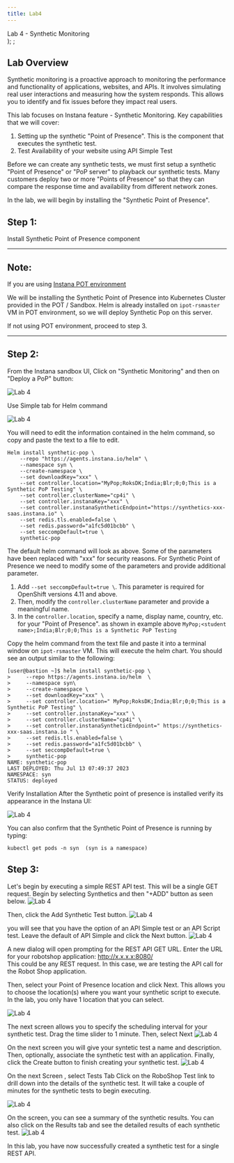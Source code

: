 ---
title: Lab4
---
  <span>
    Lab 4 - Synthetic Monitoring <br />
  </span>
);
;

## Lab Overview

Synthetic monitoring is a proactive approach to monitoring the performance and functionality of applications, websites, and APIs. It involves simulating real user interactions and measuring how the system responds. This allows you to identify and fix issues before they impact real users.

This lab focuses on  Instana feature - Synthetic Monitoring. Key capabilities that we will cover:
1. Setting up the synthetic "Point of Presence". This is the component that executes the synthetic test.
2. Test Availability of your website using API Simple Test 

Before we can create any synthetic tests, we must first setup a synthetic "Point of Presence" or "PoP server" to playback our synthetic tests. Many customers deploy two or more "Points of Presence" so that they can compare the response time and availability from different network zones. 

In the lab, we will begin by installing the "Synthetic Point of Presence". 

## Step 1: 

Install Synthetic Point of Presence component

***********************************************************************************************************
## Note: 
If you are using [Instana POT environment](https://ibm.github.io/aiops-pot/docs/category/instana-pot)

We will be installing the Synthetic Point of Presence into  Kubernetes Cluster provided in the POT / Sandbox.
Helm is already installed on `ipot-rsmaster` VM in POT environment, so we will deploy Synthetic Pop on this server. 

If not using POT environment, proceed to step 3.
***********************************************************************************************************

## Step 2:

From the Instana sandbox UI, Click on "Synthetic Monitoring" and then on "Deploy a PoP" button:

![Lab 4](../Labs/images/14.1.png) 

Use Simple tab for Helm command

![Lab 4](../Labs/images/14.2.png) 

You will need to edit the information contained in the helm command, so copy and paste the text to a file to edit.

```
Helm install synthetic-pop \
	--repo "https://agents.instana.io/helm" \
	--namespace syn \
	--create-namespace \
	--set downloadKey="xxx" \
	--set controller.location="MyPop;RoksDK;India;Blr;0;0;This is a Synthetic PoP Testing" \
	--set controller.clusterName="cp4i" \
    --set controller.instanaKey="xxx" \
	--set controller.instanaSyntheticEndpoint="https://synthetics-xxx-saas.instana.io" \
	--set redis.tls.enabled=false \
	--set redis.password="a1fc5d01bcbb" \
    --set seccompDefault=true \  
	synthetic-pop
```
The default helm command will look as  above. Some of the parameters have been replaced with "xxx" for security reasons.
For Synthetic Point of Presence we need to modify some of the parameters and provide additional parameter. 

1. Add `--set seccompDefault=true \`. This parameter is required for OpenShift versions 4.11 and above.
2. Then, modify the `controller.clusterName` parameter and provide a meaningful name.
3. In the `controller.location`, specify a name, display name, country, etc. for your "Point of Presence". as shown in example above `MyPop;<student name>;India;Blr;0;0;This is a Synthetic PoP Testing`

Copy the helm command from the text file and paste it into a terminal window on `ipot-rsmaster` VM. This will execute the helm chart.
You should see an output similar to the following:

```
[user@bastion ~]$ helm install synthetic-pop \
>     --repo https://agents.instana.io/helm  \
>     --namespace syn\
>     --create-namespace \
>     --set downloadKey="xxx" \
>     --set controller.location=" MyPop;RoksDK;India;Blr;0;0;This is a Synthetic PoP Testing" \
>     --set controller.instanaKey="xxx" \
>     --set controller.clusterName="cp4i" \
>     --set controller.instanaSyntheticEndpoint=" https://synthetics-xxx-saas.instana.io " \
>     --set redis.tls.enabled=false \
>     --set redis.password="a1fc5d01bcbb" \
>     --set seccompDefault=true \
>     synthetic-pop
NAME: synthetic-pop
LAST DEPLOYED: Thu Jul 13 07:49:37 2023
NAMESPACE: syn
STATUS: deployed
```

Verify Installation 
After the Synthetic point of presence is installed verify its appearance in the Instana UI:

![Lab 4](../Labs/images/14.3.png) 

You can also confirm that the Synthetic Point of Presence is running by typing:

```
kubectl get pods -n syn  (syn is a namespace) 
```

## Step 3: 
 
Let's begin by executing a simple REST API test. This will be a single GET request.
Begin by selecting Synthetics and then "+ADD" button as seen below.
![Lab 4](../Labs/images/14.4.png) 

Then, click the Add Synthetic Test button.
![Lab 4](../Labs/images/14.5.png) 

you will see that you have the option of an API Simple test or an API Script test. Leave the default of API Simple and click the Next button.
![Lab 4](../Labs/images/14.6.png) 

A new dialog will open prompting for the REST API GET URL. Enter the URL for your robotshop application:
http://x.x.x.x:8080/    
This could be any REST request. In this case, we are testing the  API call for the Robot Shop application.

Then, select your Point of Presence location and click Next. This allows you to choose the location(s) where you want your synthetic script to execute. In the lab, you only have 1 location that you can select. 

![Lab 4](../Labs/images/14.7.png) 

The next screen allows you to specify the scheduling interval for your synthetic test. Drag the time slider to 1 minute. Then, select Next
![Lab 4](../Labs/images/14.8.png) 

On the next screen you will give your syntetic test a name and description. Then, optionally, associate the synthetic test with an application. 
Finally, click the Create button to finish creating your synthetic test.
![Lab 4](../Labs/images/14.9.png) 

On the next Screen , select Tests Tab 
Click on the RoboShop Test  link to drill down into the details of the synthetic test.
It will take a couple of minutes for the synthetic tests to begin executing.

![Lab 4](../Labs/images/14.10.png) 

On the screen, you can see a summary of the synthetic results. You can also click on the Results tab and see the detailed results of each synthetic test.
![Lab 4](../Labs/images/14.11.png) 

In this lab, you have now successfully created a synthetic test for a single REST API.

